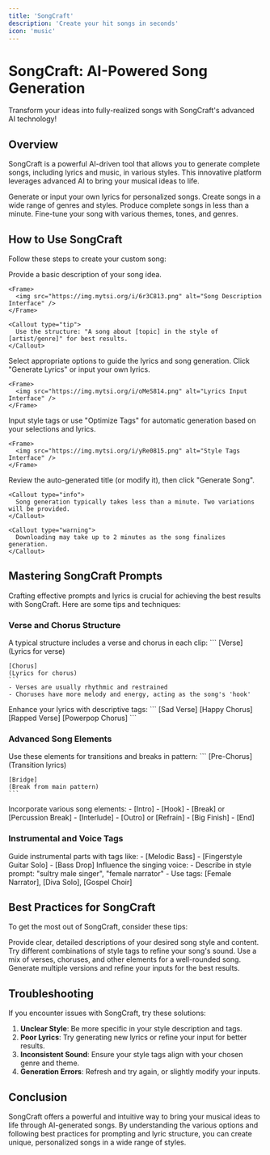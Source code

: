 ```yaml
---
title: 'SongCraft'
description: 'Create your hit songs in seconds'
icon: 'music'
---
```


# SongCraft: AI-Powered Song Generation

<Tip>
  Transform your ideas into fully-realized songs with SongCraft's advanced AI technology!
</Tip>

## Overview

SongCraft is a powerful AI-driven tool that allows you to generate complete songs, including lyrics and music, in various styles. This innovative platform leverages advanced AI to bring your musical ideas to life.

<CardGroup cols={2}>
  <Card title="Custom Lyrics" icon="pen-fancy">
    Generate or input your own lyrics for personalized songs.
  </Card>
  <Card title="Multiple Styles" icon="guitar">
    Create songs in a wide range of genres and styles.
  </Card>
  <Card title="Quick Generation" icon="bolt">
    Produce complete songs in less than a minute.
  </Card>
  <Card title="Customizable Options" icon="sliders">
    Fine-tune your song with various themes, tones, and genres.
  </Card>
</CardGroup>

## How to Use SongCraft

Follow these steps to create your custom song:

<Steps>
  <Step title="Describe Your Song" icon="comment">
    Provide a basic description of your song idea.
    
    <Frame>
      <img src="https://img.mytsi.org/i/6r3C813.png" alt="Song Description Interface" />
    </Frame>
    
    <Callout type="tip">
      Use the structure: "A song about [topic] in the style of [artist/genre]" for best results.
    </Callout>
  </Step>
  
  <Step title="Choose Theme, Tone, and Genre" icon="list-ul">
    Select appropriate options to guide the lyrics and song generation.
  </Step>
  
  <Step title="Generate or Input Lyrics" icon="file">
    Click "Generate Lyrics" or input your own lyrics.
    
    <Frame>
      <img src="https://img.mytsi.org/i/oMeS814.png" alt="Lyrics Input Interface" />
    </Frame>
  </Step>
  
  <Step title="Add Style Tags" icon="tags">
    Input style tags or use "Optimize Tags" for automatic generation based on your selections and lyrics.
    
    <Frame>
      <img src="https://img.mytsi.org/i/yRe0815.png" alt="Style Tags Interface" />
    </Frame>
  </Step>
  
  <Step title="Finalize and Generate" icon="play">
    Review the auto-generated title (or modify it), then click "Generate Song".
    
    <Callout type="info">
      Song generation typically takes less than a minute. Two variations will be provided.
    </Callout>
    
    <Callout type="warning">
      Downloading may take up to 2 minutes as the song finalizes generation.
    </Callout>
  </Step>
</Steps>

## Mastering SongCraft Prompts

Crafting effective prompts and lyrics is crucial for achieving the best results with SongCraft. Here are some tips and techniques:

### Verse and Chorus Structure

<AccordionGroup>
  <Accordion title="Basic Structure" icon="layer-group">
    A typical structure includes a verse and chorus in each clip:
    ```
    [Verse]
    (Lyrics for verse)
    
    [Chorus]
    (Lyrics for chorus)
    ```
    - Verses are usually rhythmic and restrained
    - Choruses have more melody and energy, acting as the song's 'hook'
  </Accordion>
  
  <Accordion title="Using Tags" icon="tags">
    Enhance your lyrics with descriptive tags:
    ```
    [Sad Verse]
    [Happy Chorus]
    [Rapped Verse]
    [Powerpop Chorus]
    ```
  </Accordion>
</AccordionGroup>

### Advanced Song Elements

<AccordionGroup>
  <Accordion title="Pre-chorus and Bridge" icon="text">
    Use these elements for transitions and breaks in pattern:
    ```
    [Pre-Chorus]
    (Transition lyrics)
    
    [Bridge]
    (Break from main pattern)
    ```
  </Accordion>
  
  <Accordion title="Other Song Parts" icon="music">
    Incorporate various song elements:
    - [Intro]
    - [Hook]
    - [Break] or [Percussion Break]
    - [Interlude]
    - [Outro] or [Refrain]
    - [Big Finish]
    - [End]
  </Accordion>
</AccordionGroup>

### Instrumental and Voice Tags

<AccordionGroup>
  <Accordion title="Instrumental Sections" icon="guitar">
    Guide instrumental parts with tags like:
    - [Melodic Bass]
    - [Fingerstyle Guitar Solo]
    - [Bass Drop]
  </Accordion>
  
  <Accordion title="Voice Styles" icon="microphone">
    Influence the singing voice:
    - Describe in style prompt: "sultry male singer", "female narrator"
    - Use tags: [Female Narrator], [Diva Solo], [Gospel Choir]
  </Accordion>
</AccordionGroup>

## Best Practices for SongCraft

To get the most out of SongCraft, consider these tips:

<CardGroup cols={2}>
  <Card title="Be Specific" icon="bullseye">
    Provide clear, detailed descriptions of your desired song style and content.
  </Card>
  <Card title="Experiment with Tags" icon="tags">
    Try different combinations of style tags to refine your song's sound.
  </Card>
  <Card title="Balance Structure" icon="scale-balanced">
    Use a mix of verses, choruses, and other elements for a well-rounded song.
  </Card>
  <Card title="Iterate and Refine" icon="rotate">
    Generate multiple versions and refine your inputs for the best results.
  </Card>
</CardGroup>

## Troubleshooting

If you encounter issues with SongCraft, try these solutions:

1. **Unclear Style**: Be more specific in your style description and tags.
2. **Poor Lyrics**: Try generating new lyrics or refine your input for better results.
3. **Inconsistent Sound**: Ensure your style tags align with your chosen genre and theme.
4. **Generation Errors**: Refresh and try again, or slightly modify your inputs.

## Conclusion

SongCraft offers a powerful and intuitive way to bring your musical ideas to life through AI-generated songs. By understanding the various options and following best practices for prompting and lyric structure, you can create unique, personalized songs in a wide range of styles.
